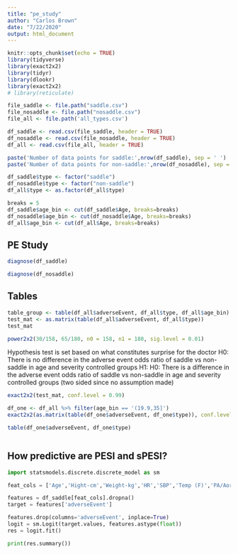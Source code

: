 ```yaml
---
title: "pe_study"
author: "Carlos Brown"
date: "7/22/2020"
output: html_document
---
```


```r
knitr::opts_chunk$set(echo = TRUE)
library(tidyverse)
library(exact2x2)
library(tidyr)
library(dlookr)
library(exact2x2)
# library(reticulate)

file_saddle <- file.path("saddle.csv")
file_nosaddle <- file.path("nosaddle.csv")
file_all <- file.path('all_types.csv')

df_saddle <- read.csv(file_saddle, header = TRUE)
df_nosaddle <- read.csv(file_nosaddle, header = TRUE)
df_all <- read.csv(file_all, header = TRUE)

paste('Number of data points for saddle:',nrow(df_saddle), sep = ' ')
paste('Number of data points for non-saddle:',nrow(df_nosaddle), sep = ' ')
```

```r
df_saddle$type <- factor("saddle")
df_nosaddle$type <- factor("non-saddle")
df_all$type <- as.factor(df_all$type)
```


```r
breaks = 5
df_saddle$age_bin <- cut(df_saddle$Age, breaks=breaks)
df_nosaddle$age_bin <- cut(df_nosaddle$Age, breaks=breaks)
df_all$age_bin <- cut(df_all$Age, breaks=breaks)
```

## PE Study

```r
diagnose(df_saddle)
```

```r
diagnose(df_nosaddle)
```

## Tables

```r
table_group <- table(df_all$adverseEvent, df_all$type, df_all$age_bin)
test_mat <- as.matrix(table(df_all$adverseEvent, df_all$type))
test_mat
```

```r
power2x2(30/158, 65/180, n0 = 158, n1 = 180, sig.level = 0.01)
```

Hypothesis test is set based on what constitutes surprise for the doctor
H0: There is no difference in the adverse event odds ratio of saddle vs non-saddle in age and severity controlled groups
H1: H0: There is a difference in the adverse event odds ratio of saddle vs non-saddle in age and severity controlled groups (two sided since no assumption made)

```r
exact2x2(test_mat, conf.level = 0.99)
```
```r
df_one <- df_all %>% filter(age_bin == '(19.9,35]')
exact2x2(as.matrix(table(df_one$adverseEvent, df_one$type)), conf.level = 0.99)
```
```r
table(df_one$adverseEvent, df_one$type)
```

```r

```

## How predictive are PESI and sPESI?

```python
import statsmodels.discrete.discrete_model as sm

feat_cols = ['Age','Hight-cm','Weight-kg','HR','SBP','Temp (F)','PA/Aorta Ratio','RV/LV Ratio', 'PESI Class' , 'sPESI (low risk = 0; 1 = 1 or greater)','adverseEvent']

features = df_saddle[feat_cols].dropna()
target = features['adverseEvent']

features.drop(columns='adverseEvent', inplace=True)
logit = sm.Logit(target.values, features.astype(float))
res = logit.fit()

print(res.summary())
```

